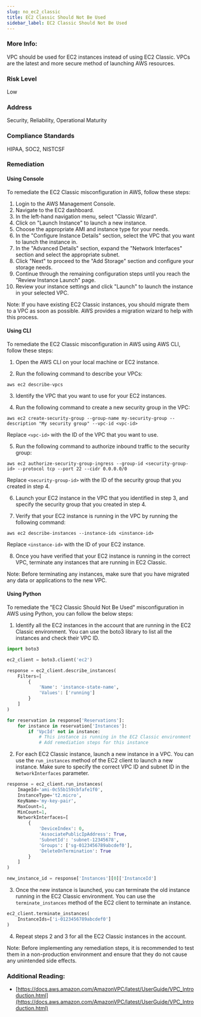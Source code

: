 ```yaml
---
slug: no_ec2_classic
title: EC2 Classic Should Not Be Used
sidebar_label: EC2 Classic Should Not Be Used
---
```


### More Info:

VPC should be used for EC2 instances instead of using EC2 Classic. VPCs are the latest and more secure method of launching AWS resources.

### Risk Level

Low

### Address

Security, Reliability, Operational Maturity

### Compliance Standards

HIPAA, SOC2, NISTCSF

### Remediation

#### Using Console

To remediate the EC2 Classic misconfiguration in AWS, follow these steps:

1. Login to the AWS Management Console.
2. Navigate to the EC2 dashboard.
3. In the left-hand navigation menu, select "Classic Wizard".
4. Click on "Launch Instance" to launch a new instance.
5. Choose the appropriate AMI and instance type for your needs.
6. In the "Configure Instance Details" section, select the VPC that you want to launch the instance in.
7. In the "Advanced Details" section, expand the "Network Interfaces" section and select the appropriate subnet.
8. Click "Next" to proceed to the "Add Storage" section and configure your storage needs.
9. Continue through the remaining configuration steps until you reach the "Review Instance Launch" page.
10. Review your instance settings and click "Launch" to launch the instance in your selected VPC.

Note: If you have existing EC2 Classic instances, you should migrate them to a VPC as soon as possible. AWS provides a migration wizard to help with this process.

#### Using CLI

To remediate the EC2 Classic misconfiguration in AWS using AWS CLI, follow these steps:

1. Open the AWS CLI on your local machine or EC2 instance.

2. Run the following command to describe your VPCs:

```
aws ec2 describe-vpcs
```

3. Identify the VPC that you want to use for your EC2 instances.

4. Run the following command to create a new security group in the VPC:

```
aws ec2 create-security-group --group-name my-security-group --description "My security group" --vpc-id <vpc-id>
```

Replace `<vpc-id>` with the ID of the VPC that you want to use.

5. Run the following command to authorize inbound traffic to the security group:

```
aws ec2 authorize-security-group-ingress --group-id <security-group-id> --protocol tcp --port 22 --cidr 0.0.0.0/0
```

Replace `<security-group-id>` with the ID of the security group that you created in step 4.

6. Launch your EC2 instance in the VPC that you identified in step 3, and specify the security group that you created in step 4.

7. Verify that your EC2 instance is running in the VPC by running the following command:

```
aws ec2 describe-instances --instance-ids <instance-id>
```

Replace `<instance-id>` with the ID of your EC2 instance.

8. Once you have verified that your EC2 instance is running in the correct VPC, terminate any instances that are running in EC2 Classic.

Note: Before terminating any instances, make sure that you have migrated any data or applications to the new VPC.

#### Using Python

To remediate the "EC2 Classic Should Not Be Used" misconfiguration in AWS using Python, you can follow the below steps:

1. Identify all the EC2 instances in the account that are running in the EC2 Classic environment. You can use the boto3 library to list all the instances and check their VPC ID.

```python
import boto3

ec2_client = boto3.client('ec2')

response = ec2_client.describe_instances(
    Filters=[
        {
            'Name': 'instance-state-name',
            'Values': ['running']
        }
    ]
)

for reservation in response['Reservations']:
    for instance in reservation['Instances']:
        if 'VpcId' not in instance:
            # This instance is running in the EC2 Classic environment
            # Add remediation steps for this instance
```

2. For each EC2 Classic instance, launch a new instance in a VPC. You can use the `run_instances` method of the EC2 client to launch a new instance. Make sure to specify the correct VPC ID and subnet ID in the `NetworkInterfaces` parameter.

```python
response = ec2_client.run_instances(
    ImageId='ami-0c55b159cbfafe1f0',
    InstanceType='t2.micro',
    KeyName='my-key-pair',
    MaxCount=1,
    MinCount=1,
    NetworkInterfaces=[
        {
            'DeviceIndex': 0,
            'AssociatePublicIpAddress': True,
            'SubnetId': 'subnet-12345678',
            'Groups': ['sg-0123456789abcdef0'],
            'DeleteOnTermination': True
        }
    ]
)

new_instance_id = response['Instances'][0]['InstanceId']
```

3. Once the new instance is launched, you can terminate the old instance running in the EC2 Classic environment. You can use the `terminate_instances` method of the EC2 client to terminate an instance.

```python
ec2_client.terminate_instances(
    InstanceIds=['i-0123456789abcdef0']
)
```

4. Repeat steps 2 and 3 for all the EC2 Classic instances in the account.

Note: Before implementing any remediation steps, it is recommended to test them in a non-production environment and ensure that they do not cause any unintended side effects.

### Additional Reading:

- [https://docs.aws.amazon.com/AmazonVPC/latest/UserGuide/VPC_Introduction.html](https://docs.aws.amazon.com/AmazonVPC/latest/UserGuide/VPC_Introduction.html) 

